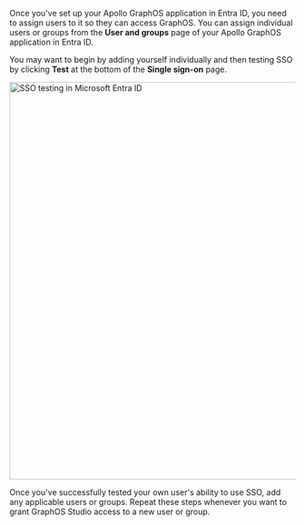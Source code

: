Once you've set up your Apollo GraphOS application in Entra ID, you need to assign users to it so they can access GraphOS.
You can assign individual users or groups from the **User and groups** page of your Apollo GraphOS application in Entra ID.

You may want to begin by adding yourself individually and then testing SSO by clicking **Test** at the bottom of the **Single sign-on** page.

<img
  src="../graphos/img/sso/entra-sso-test.jpg"
  alt="SSO testing in Microsoft Entra ID"
  className="screenshot"
  width="700"
/>

Once you've successfully tested your own user's ability to use SSO, add any applicable users or groups.
Repeat these steps whenever you want to grant GraphOS Studio access to a new user or group.

